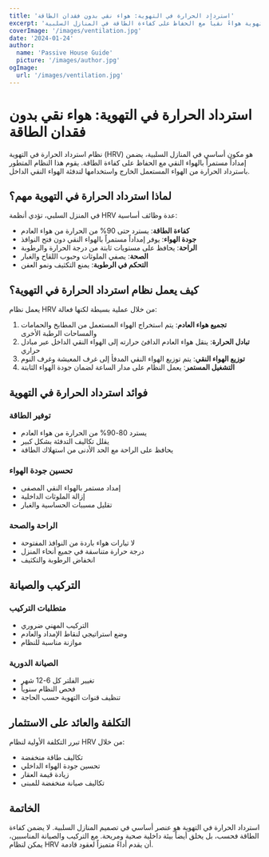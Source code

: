 ```yaml
---
title: 'استرداد الحرارة في التهوية: هواء نقي بدون فقدان الطاقة'
excerpt: 'اكتشف كيف توفر أنظمة استرداد الحرارة في التهوية هواءً نقياً مع الحفاظ على كفاءة الطاقة في المنازل السلبية.'
coverImage: '/images/ventilation.jpg'
date: '2024-01-24'
author:
  name: 'Passive House Guide'
  picture: '/images/author.jpg'
ogImage:
  url: '/images/ventilation.jpg'
---
```


# استرداد الحرارة في التهوية: هواء نقي بدون فقدان الطاقة

نظام استرداد الحرارة في التهوية (HRV) هو مكون أساسي في المنازل السلبية، يضمن إمداداً مستمراً بالهواء النقي مع الحفاظ على كفاءة الطاقة. يقوم هذا النظام المتطور باسترداد الحرارة من الهواء المستعمل الخارج واستخدامها لتدفئة الهواء النقي الداخل.

## لماذا استرداد الحرارة في التهوية مهم؟

في المنزل السلبي، تؤدي أنظمة HRV عدة وظائف أساسية:

- **كفاءة الطاقة**: يسترد حتى 90% من الحرارة من هواء العادم
- **جودة الهواء**: يوفر إمداداً مستمراً بالهواء النقي دون فتح النوافذ
- **الراحة**: يحافظ على مستويات ثابتة من درجة الحرارة والرطوبة
- **الصحة**: يصفي الملوثات وحبوب اللقاح والغبار
- **التحكم في الرطوبة**: يمنع التكثيف ونمو العفن

## كيف يعمل نظام استرداد الحرارة في التهوية؟

يعمل نظام HRV من خلال عملية بسيطة لكنها فعالة:

1. **تجميع هواء العادم**: يتم استخراج الهواء المستعمل من المطابخ والحمامات والمساحات الرطبة الأخرى
2. **تبادل الحرارة**: ينقل هواء العادم الدافئ حرارته إلى الهواء النقي الداخل عبر مبادل حراري
3. **توزيع الهواء النقي**: يتم توزيع الهواء النقي المدفأ إلى غرف المعيشة وغرف النوم
4. **التشغيل المستمر**: يعمل النظام على مدار الساعة لضمان جودة الهواء الثابتة

## فوائد استرداد الحرارة في التهوية

### توفير الطاقة
- يسترد 80-90% من الحرارة من هواء العادم
- يقلل تكاليف التدفئة بشكل كبير
- يحافظ على الراحة مع الحد الأدنى من استهلاك الطاقة

### تحسين جودة الهواء
- إمداد مستمر بالهواء النقي المصفى
- إزالة الملوثات الداخلية
- تقليل مسببات الحساسية والغبار

### الراحة والصحة
- لا تيارات هواء باردة من النوافذ المفتوحة
- درجة حرارة متناسقة في جميع أنحاء المنزل
- انخفاض الرطوبة والتكثيف

## التركيب والصيانة

### متطلبات التركيب
- التركيب المهني ضروري
- وضع استراتيجي لنقاط الإمداد والعادم
- موازنة مناسبة للنظام

### الصيانة الدورية
- تغيير الفلتر كل 6-12 شهر
- فحص النظام سنوياً
- تنظيف قنوات التهوية حسب الحاجة

## التكلفة والعائد على الاستثمار

تبرر التكلفة الأولية لنظام HRV من خلال:
- تكاليف طاقة منخفضة
- تحسين جودة الهواء الداخلي
- زيادة قيمة العقار
- تكاليف صيانة منخفضة للمبنى

## الخاتمة

استرداد الحرارة في التهوية هو عنصر أساسي في تصميم المنازل السلبية. لا يضمن كفاءة الطاقة فحسب، بل يخلق أيضاً بيئة داخلية صحية ومريحة. مع التركيب والصيانة المناسبين، يمكن لنظام HRV أن يقدم أداءً متميزاً لعقود قادمة.
